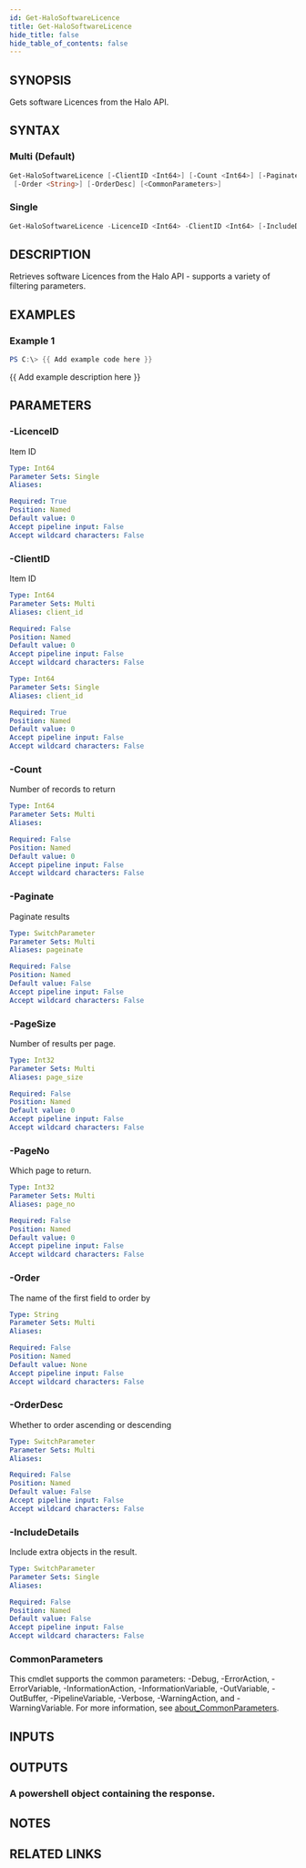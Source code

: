 ```yaml
---
id: Get-HaloSoftwareLicence
title: Get-HaloSoftwareLicence
hide_title: false
hide_table_of_contents: false
---
```


## SYNOPSIS

Gets software Licences from the Halo API.

## SYNTAX

### Multi (Default)

```powershell
Get-HaloSoftwareLicence [-ClientID <Int64>] [-Count <Int64>] [-Paginate] [-PageSize <Int32>] [-PageNo <Int32>]
 [-Order <String>] [-OrderDesc] [<CommonParameters>]
```

### Single

```powershell
Get-HaloSoftwareLicence -LicenceID <Int64> -ClientID <Int64> [-IncludeDetails] [<CommonParameters>]
```

## DESCRIPTION

Retrieves software Licences from the Halo API - supports a variety of filtering parameters.

## EXAMPLES

### Example 1

```powershell
PS C:\> {{ Add example code here }}
```

{{ Add example description here }}

## PARAMETERS

### -LicenceID

Item ID

```yaml
Type: Int64
Parameter Sets: Single
Aliases:

Required: True
Position: Named
Default value: 0
Accept pipeline input: False
Accept wildcard characters: False
```

### -ClientID

Item ID

```yaml
Type: Int64
Parameter Sets: Multi
Aliases: client_id

Required: False
Position: Named
Default value: 0
Accept pipeline input: False
Accept wildcard characters: False
```

```yaml
Type: Int64
Parameter Sets: Single
Aliases: client_id

Required: True
Position: Named
Default value: 0
Accept pipeline input: False
Accept wildcard characters: False
```

### -Count

Number of records to return

```yaml
Type: Int64
Parameter Sets: Multi
Aliases:

Required: False
Position: Named
Default value: 0
Accept pipeline input: False
Accept wildcard characters: False
```

### -Paginate

Paginate results

```yaml
Type: SwitchParameter
Parameter Sets: Multi
Aliases: pageinate

Required: False
Position: Named
Default value: False
Accept pipeline input: False
Accept wildcard characters: False
```

### -PageSize

Number of results per page.

```yaml
Type: Int32
Parameter Sets: Multi
Aliases: page_size

Required: False
Position: Named
Default value: 0
Accept pipeline input: False
Accept wildcard characters: False
```

### -PageNo

Which page to return.

```yaml
Type: Int32
Parameter Sets: Multi
Aliases: page_no

Required: False
Position: Named
Default value: 0
Accept pipeline input: False
Accept wildcard characters: False
```

### -Order

The name of the first field to order by

```yaml
Type: String
Parameter Sets: Multi
Aliases:

Required: False
Position: Named
Default value: None
Accept pipeline input: False
Accept wildcard characters: False
```

### -OrderDesc

Whether to order ascending or descending

```yaml
Type: SwitchParameter
Parameter Sets: Multi
Aliases:

Required: False
Position: Named
Default value: False
Accept pipeline input: False
Accept wildcard characters: False
```

### -IncludeDetails

Include extra objects in the result.

```yaml
Type: SwitchParameter
Parameter Sets: Single
Aliases:

Required: False
Position: Named
Default value: False
Accept pipeline input: False
Accept wildcard characters: False
```

### CommonParameters

This cmdlet supports the common parameters: -Debug, -ErrorAction, -ErrorVariable, -InformationAction, -InformationVariable, -OutVariable, -OutBuffer, -PipelineVariable, -Verbose, -WarningAction, and -WarningVariable. For more information, see [about_CommonParameters](http://go.microsoft.com/fwlink/?LinkID=113216).

## INPUTS

## OUTPUTS

### A powershell object containing the response.

## NOTES

## RELATED LINKS

